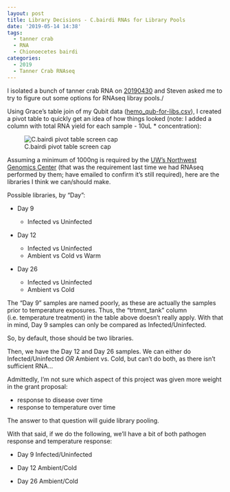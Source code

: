 ```yaml
---
layout: post
title: Library Decisions - C.bairdi RNAs for Library Pools
date: '2019-05-14 14:38'
tags:
  - tanner crab
  - RNA
  - Chionoecetes bairdi
categories:
  - 2019
  - Tanner Crab RNAseq
---
```

I isolated a bunch of tanner crab RNA on [20190430](https://robertslab.github.io/sams-notebook/posts/2019/2019-04-30-RNA-Isolation-and-Quantification---C.bairdi-Hemolymph-Pellet-in-RNAlater/) and Steven asked me to try to figure out some options for RNAseq libray pools./

Using Grace's table join of my Qubit data ([hemo_qub-for-libs.csv](https://raw.githubusercontent.com/RobertsLab/project-crab/8f95500019075d917e9cee013af325cf3a7d0bda/analyses/hemo_qub-for-libs.csv)), I created a pivot table to quickly get an idea of how things looked (note: I added a column with total RNA yield for each sample - 10uL * concentration):

![C.bairdi pivot table screen cap](https://github.com/RobertsLab/sams-notebook/blob/master/images/screencaps/20190514_cbai_library_table.png?raw=true)


Assuming a minimum of 1000ng is required by the [UW's Northwest Genomics Center ](https://nwgc.gs.washington.edu/) (that was the requirement last time we had RNAseq performed by them; have emailed to confirm it's still required), here are the libraries I think we can/should make.

Possible libraries, by "Day":

- Day 9

  - Infected vs Uninfected

- Day 12

  - Infected vs Uninfected
  - Ambient vs Cold vs Warm

- Day 26

  - Infected vs Uninfected
  - Ambient vs Cold


The "Day 9" samples are named poorly, as these are actually the samples prior to temperature exposures. Thus, the "trtmnt_tank" column (i.e. temperature treatment) in the table above doesn't really apply. With that in mind, Day 9 samples can only be compared as Infected/Uninfected.

So, by default, those should be two libraries.

Then, we have the Day 12 and Day 26 samples. We can either do Infected/Uninfected _OR_ Ambient vs. Cold, but can't do both, as there isn't sufficient RNA...

Admittedly, I'm not sure which aspect of this project was given more weight in the grant proposal:

- response to disease over time
- response to temperature over time

The answer to that question will guide library pooling.

With that said, if we do the following, we'll have a bit of both pathogen response and temperature response:

- Day 9 Infected/Uninfected

- Day 12 Ambient/Cold

- Day 26 Ambient/Cold
